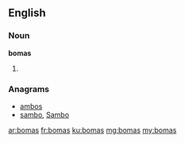 ==English==

===Noun===
'''bomas'''

# {{plural of|boma}}

===Anagrams===
* [[ambos#English|ambos]]
* [[sambo#English|sambo]], [[Sambo#English|Sambo]]

[[ar:bomas]]
[[fr:bomas]]
[[ku:bomas]]
[[mg:bomas]]
[[my:bomas]]